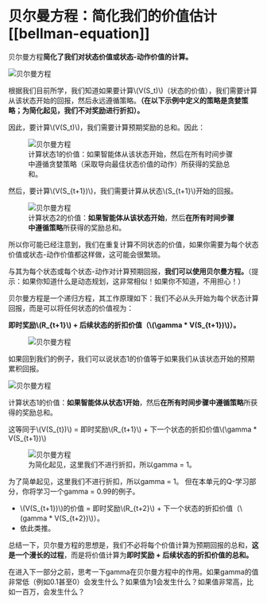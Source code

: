 # 贝尔曼方程：简化我们的价值估计 [[bellman-equation]]

贝尔曼方程**简化了我们对状态价值或状态-动作价值的计算。**


<img src="https://huggingface.co/datasets/huggingface-deep-rl-course/course-images/resolve/main/en/unit3/bellman.jpg" alt="贝尔曼方程" />

根据我们目前所学，我们知道如果要计算\\(V(S_t)\\)（状态的价值），我们需要计算从该状态开始的回报，然后永远遵循策略。**（在以下示例中定义的策略是贪婪策略；为简化起见，我们不对奖励进行折扣）。**

因此，要计算\\(V(S_t)\\)，我们需要计算预期奖励的总和。因此：

<figure>
  <img src="https://huggingface.co/datasets/huggingface-deep-rl-course/course-images/resolve/main/en/unit3/bellman2.jpg" alt="贝尔曼方程" />
  <figcaption>计算状态1的价值：如果智能体从该状态开始，然后在所有时间步骤中遵循贪婪策略（采取导向最佳状态价值的动作）所获得的奖励总和。</figcaption>
</figure>

然后，要计算\\(V(S_{t+1})\\)，我们需要计算从状态\\(S_{t+1}\\)开始的回报。

<figure>
  <img src="https://huggingface.co/datasets/huggingface-deep-rl-course/course-images/resolve/main/en/unit3/bellman3.jpg" alt="贝尔曼方程" />
  <figcaption>计算状态2的价值：<b>如果智能体从该状态开始</b>，然后<b>在所有时间步骤中遵循策略</b>所获得的奖励总和。</figcaption>
</figure>

所以你可能已经注意到，我们在重复计算不同状态的价值，如果你需要为每个状态价值或状态-动作价值都这样做，这可能会很繁琐。

与其为每个状态或每个状态-动作对计算预期回报，**我们可以使用贝尔曼方程。**（提示：如果你知道什么是动态规划，这非常相似！如果你不知道，不用担心！）

贝尔曼方程是一个递归方程，其工作原理如下：我们不必从头开始为每个状态计算回报，而是可以将任何状态的价值视为：

**即时奖励\\(R_{t+1}\\) + 后续状态的折扣价值（\\(\gamma * V(S_{t+1})\\)）。**

<figure>
  <img src="https://huggingface.co/datasets/huggingface-deep-rl-course/course-images/resolve/main/en/unit3/bellman4.jpg" alt="贝尔曼方程" />
</figure>


如果回到我们的例子，我们可以说状态1的价值等于如果我们从该状态开始的预期累积回报。

<img src="https://huggingface.co/datasets/huggingface-deep-rl-course/course-images/resolve/main/en/unit3/bellman2.jpg" alt="贝尔曼方程" />


计算状态1的价值：**如果智能体从状态1开始**，然后**在所有时间步骤中遵循策略**所获得的奖励总和。

这等同于\\(V(S_{t})\\) = 即时奖励\\(R_{t+1}\\) + 下一个状态的折扣价值\\(\gamma * V(S_{t+1})\\)

<figure>
  <img src="https://huggingface.co/datasets/huggingface-deep-rl-course/course-images/resolve/main/en/unit3/bellman6.jpg" alt="贝尔曼方程" />
  <figcaption>为简化起见，这里我们不进行折扣，所以gamma = 1。</figcaption>
</figure>

为了简单起见，这里我们不进行折扣，所以gamma = 1。
但在本单元的Q-学习部分，你将学习一个gamma = 0.99的例子。

- \\(V(S_{t+1})\\)的价值 = 即时奖励\\(R_{t+2}\\) + 下一个状态的折扣价值（\\(gamma * V(S_{t+2})\\)）。
- 依此类推。





总结一下，贝尔曼方程的思想是，我们不必将每个价值计算为预期回报的总和，**这是一个漫长的过程**，而是将价值计算为**即时奖励 + 后续状态的折扣价值的总和。**

在进入下一部分之前，思考一下gamma在贝尔曼方程中的作用。如果gamma的值非常低（例如0.1甚至0）会发生什么？如果值为1会发生什么？如果值非常高，比如一百万，会发生什么？
